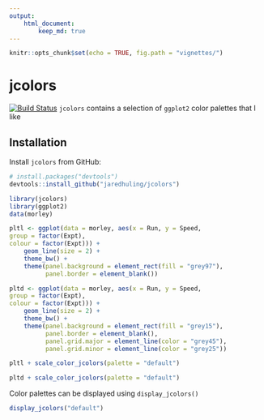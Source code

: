 ```yaml
---
output: 
    html_document:
        keep_md: true
---
```


```r
knitr::opts_chunk$set(echo = TRUE, fig.path = "vignettes/")
```

# jcolors

[![Build Status](https://travis-ci.org/jaredhuling/jcolors.svg?branch=master)](https://travis-ci.org/road2stat/ggsci)
`jcolors` contains a selection of `ggplot2` color palettes that I like

## Installation


Install `jcolors` from GitHub:

```r
# install.packages("devtools")
devtools::install_github("jaredhuling/jcolors")
```

```r
library(jcolors)
library(ggplot2)
data(morley)

pltl <- ggplot(data = morley, aes(x = Run, y = Speed,
group = factor(Expt),
colour = factor(Expt))) +
    geom_line(size = 2) +
    theme_bw() +
    theme(panel.background = element_rect(fill = "grey97"),
          panel.border = element_blank())

pltd <- ggplot(data = morley, aes(x = Run, y = Speed,
group = factor(Expt),
colour = factor(Expt))) +
    geom_line(size = 2) +
    theme_bw() +
    theme(panel.background = element_rect(fill = "grey15"),
          panel.border = element_blank(),
          panel.grid.major = element_line(color = "grey45"),
          panel.grid.minor = element_line(color = "grey25"))

pltl + scale_color_jcolors(palette = "default")

pltd + scale_color_jcolors(palette = "default")
```

Color palettes can be displayed using `display_jcolors()`

```r
display_jcolors("default")
```
